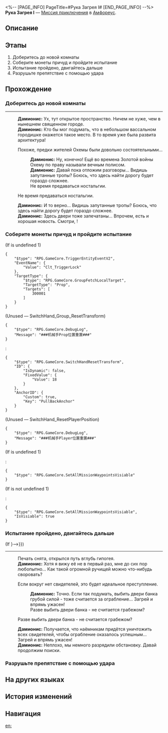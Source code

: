 <%-- [PAGE_INFO]
PageTitle=#Рука Загрея I#
[END_PAGE_INFO] --%>
{{Дополнить|Диалоги.}}
{{Миссия Инфобокс
|id              = 8030132
|Название        = 
|Изображение     = Миссия Рука Загрея I.png
|Тип             = Миссия приключения
|Событие         = 
|Глава           = 
|Условия         = 
|Персонажи       = Дамионис; Первопроходец
|СтартЛокация    = [[Амфореус]] — [[Рука Загрея I]]
|Мир             = Амфореус
|Предыдущая      = 
|Следующая       = 
|Награды         = 
}}
'''Рука Загрея I''' — [[Миссия приключения]] в [[Амфореус]].

==Описание==
{{Описание|<!--официальное описание из Перекрёстка судеб-->}}

==Этапы==
# Доберитесь до новой комнаты
# Соберите монеты причуд и пройдите испытание
# Испытание пройдено, двигайтесь дальше
# Разрушьте препятствие с помощью удара

==Прохождение==
{{Дополнить}}
===Доберитесь до новой комнаты===
{{Описание миссии|тип=Миссия приключения|локация=Рука Загрея I|Вы идёте всё дальше и дальше и попадаете в пустую комнату.}}
{{Диалог Начало}}
----
:'''Дамионис:''' Ух, тут открытое пространство. Ничем не хуже, чем в нынешнем священном городе.
:'''Дамионис:''' Кто бы мог подумать, что в небольшом вассальном городишке окажется такое место. В то время уже была развита архитектура!
:{{Диалог|Стрелка}} Похоже, предки жителей Охемы были довольно состоятельными...
::'''Дамионис:''' Ну, конечно! Ещё во времена Золотой войны Охему по праву называли вечным полисом.
::'''Дамионис:''' Давай пока отложим разговоры... Видишь запутанные тропы? Боюсь, что здесь найти дорогу будет гораздо сложнее.
::Не время предаваться ностальгии.
:{{Диалог|Стрелка}} Не время предаваться ностальгии.
:'''Дамионис:''' И то верно... Видишь запутанные тропы? Боюсь, что здесь найти дорогу будет гораздо сложнее.
:'''Дамионис:''' Здесь двери тоже запечатаны... Впрочем, есть и хорошая новость. Смотри, {{Цвет|Ключевой|nobold=1|рука Загрея}}!
:{{tx}}
{{Диалог Конец}}

===Соберите монеты причуд и пройдите испытание===
{{Описание миссии|тип=Миссия приключения|локация=Рука Загрея I|Вы идёте всё дальше и дальше и попадаете в пустую комнату...<br />Последователи Загрея считают воровство священным ритуалом. Если хотите снять печать, придётся освоить мастерство карманных краж.}}
{{Диалог Начало}}
;(If {{F|undefined}} is undefined 1)
<pre>{
	"$type": "RPG.GameCore.TriggerEntityEventV2",
	"EventName": {
		"Value": "Clt_TriggerLock"
	},
	"TargetType": {
		"$type": "RPG.GameCore.GroupFetchLocalTarget",
		"TargetType": "Prop",
		"Targets": [
			300001
		]
	}
}</pre>
;(Unused &mdash; SwitchHand_Group_ResetTransform)
<pre>{
	"$type": "RPG.GameCore.DebugLog",
	"Message": "###机械手Prop位置重置###"
}</pre>
:<pre>{
	"$type": "RPG.GameCore.SwitchHandResetTransform",
	"ID": {
		"IsDynamic": false,
		"FixedValue": {
			"Value": 18
		}
	},
	"AnchorID": {
		"Custom": true,
		"Key": "PullBackAnchor"
	}
}</pre>
::<!--0.2-second delay-->

;(Unused &mdash; SwitchHand_ResetPlayerPosition)
<pre>{
	"$type": "RPG.GameCore.DebugLog",
	"Message": "###机械手Player位置重置###"
}</pre>
::<!--0.2-second delay-->
;(If {{F|FCV_isHand}} is undefined 1)
:<pre>{
	"$type": "RPG.GameCore.SetAllMissionWaypointsVisiable"
}</pre>
;(If {{F|FCV_isHand}} is not undefined 1)
:<pre>{
	"$type": "RPG.GameCore.SetAllMissionWaypointsVisiable",
	"IsVisiable": true
}</pre>
{{Диалог Конец}}

===Испытание пройдено, двигайтесь дальше===
{{Диалог Начало}}
;(If {{cx}}{{subst:void|<!--{"$type":"RPG.GameCore.ByCompareFloorCustomFloatV2","Name":{"Value":"FCV_isHand"},"CompareValue":{"IsDynamic":false,"FixedValue":{"Value":0}}}-->}})
----
:Печать снята, открылся путь вглубь гипогея.
:'''Дамионис:''' Хотя я вижу её не в первый раз, мне до сих пор любопытно... Как такой огромной ручищей можно что-нибудь своровать?
:{{Диалог|Стрелка}} Если вокруг нет свидетелей, это будет идеальное преступление.
::'''Дамионис:''' Точно. Если так подумать, выбить двери банка грубой силой - тоже считается за ограбление... Загрей и впрямь ужасен!
::Разве выбить двери банка - не считается грабежом?
:{{Диалог|Стрелка}} Разве выбить двери банка - не считается грабежом?
:'''Дамионис:''' Получается, что наёмникам придётся уничтожить всех свидетелей, чтобы ограбление оказалось успешным... Загрей и впрямь ужасен!
:'''Дамионис:''' Неплохо, мы немного разрядили обстановку. Давай продолжим поиски.
:{{tx}}
{{Диалог Конец}}

===Разрушьте препятствие с помощью удара===
{{Описание миссии|тип=Миссия приключения|локация=Рука Загрея I|Все комнаты гипогея надёжно запечатаны. Эта находится под защитой руки Загрея. Продолжить путь можно, лишь завершив испытание.}}
{{Диалог Начало}}

{{Диалог Конец}}

==На других языках==
{{На других языках
|en   = Hand of Zagreus: Room I
|zhs  = 扎格列斯之手-房间Ⅰ
|zht  = 扎格列斯之手-房間Ⅰ
|ja   = ザグレウスの手：部屋I
|ko   = 자그레우스의 손-방Ⅰ
|es   = Mano de Zagreus: sala I
|fr   = Salle I de la Main de Zagreus
|ru   = Рука Загрея I
|th   = หัตถ์ Zagreus: ห้อง I
|vi   = Tay Của Zagreus: Phòng I
|de   = Hand des Zagreus: Raum I
|id   = Tangan Zagreus: Ruangan I
|pt   = A Mão de Zagreus: Sala I
}}

==История изменений==
{{История изменений|3.5}}

==Навигация==
{{Миссия приключения Навбокс|Глава }}

[[en:]]
